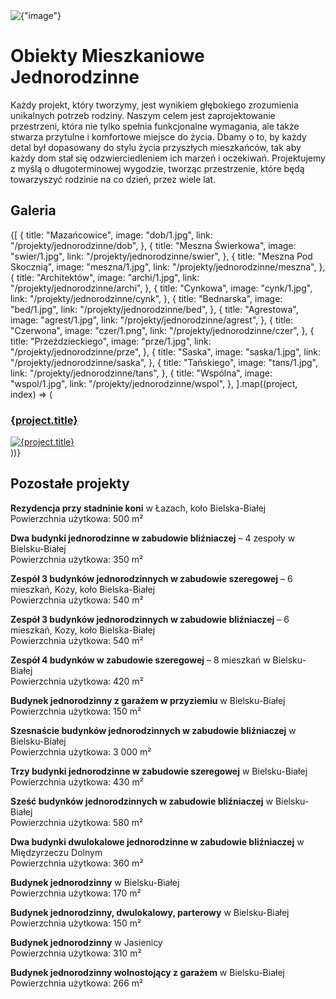 
<div
  style={{
    width: "100%",
    height: "200px",
    overflow: "hidden",
    display: "flex",
    alignItems: "center",
    justifyContent: "center",
    marginBottom: 40,
  }}
>
  <img
    alt={"image"}
    src={`/compressed/jedno/dob/1.jpg`}
    style={{
      width: "100%",
      minHeight: 200,
      objectFit: "cover",
    }}
  />
</div>

# Obiekty Mieszkaniowe Jednorodzinne

Każdy projekt, który tworzymy, jest wynikiem głębokiego zrozumienia unikalnych potrzeb rodziny. Naszym celem jest zaprojektowanie przestrzeni, która nie tylko spełnia funkcjonalne wymagania, ale także stwarza przytulne i komfortowe miejsce do życia. Dbamy o to, by każdy detal był dopasowany do stylu życia przyszłych mieszkańców, tak aby każdy dom stał się odzwierciedleniem ich marzeń i oczekiwań. Projektujemy z myślą o długoterminowej wygodzie, tworząc przestrzenie, które będą towarzyszyć rodzinie na co dzień, przez wiele lat.

## Galeria

<div style={{ width: "100%" }}>
  <div
    style={{
      display: "grid",
      gridTemplateColumns: "repeat(2, 1fr)",
      gap: "14px",
    }}
  >
    {[
      {
        title: "Mazańcowice",
        image: "dob/1.jpg",
        link: "/projekty/jednorodzinne/dob",
      },
      {
        title: "Meszna Świerkowa",
        image: "swier/1.jpg",
        link: "/projekty/jednorodzinne/swier",
      },
      {
        title: "Meszna Pod Skocznią",
        image: "meszna/1.jpg",
        link: "/projekty/jednorodzinne/meszna",
      },
      {
        title: "Architektów",
        image: "archi/1.jpg",
        link: "/projekty/jednorodzinne/archi",
      },
      {
        title: "Cynkowa",
        image: "cynk/1.jpg",
        link: "/projekty/jednorodzinne/cynk",
      },
      {
        title: "Bednarska",
        image: "bed/1.jpg",
        link: "/projekty/jednorodzinne/bed",
      },
      {
        title: "Agrestowa",
        image: "agrest/1.jpg",
        link: "/projekty/jednorodzinne/agrest",
      },
      {
        title: "Czerwona",
        image: "czer/1.png",
        link: "/projekty/jednorodzinne/czer",
      },
      {
        title: "Przeździeckiego",
        image: "prze/1.jpg",
        link: "/projekty/jednorodzinne/prze",
      },
      {
        title: "Saska",
        image: "saska/1.jpg",
        link: "/projekty/jednorodzinne/saska",
      },
      {
        title: "Tańskiego",
        image: "tans/1.jpg",
        link: "/projekty/jednorodzinne/tans",
      },
      {
        title: "Wspólna",
        image: "wspol/1.jpg",
        link: "/projekty/jednorodzinne/wspol",
      },
    ].map((project, index) => (
      <div
        key={index}
        style={{
          display: "flex",
          flexDirection: "column",
          alignItems: "center",
          textAlign: "center",
        }}
      >
        <a href={project.link} style={{ textDecoration: "none" }}>
          <h3
            style={{
              fontSize: 16,
              width: "100%",
            }}
          >
            {project.title}
          </h3>
          <div
            style={{
              width: "100%",
              height: "300px" /* Stała wysokość dla spójnego wyglądu */,
              overflow: "hidden",
              display: "flex",
              alignItems: "center",
              justifyContent: "center",
            }}
          >
            <img
              alt={project.title}
              src={`/compressed/jedno/${project.image}`}
              style={{
                width: "100%",
                minHeight: 300,
                objectFit: "cover",
              }}
            />
          </div>
        </a>
      </div>
    ))}
  </div>
</div>

## Pozostałe projekty

**Rezydencja przy stadninie koni** w Łazach, koło Bielska-Białej  
Powierzchnia użytkowa: 500 m²

**Dwa budynki jednorodzinne w zabudowie bliźniaczej** – 4 zespoły w Bielsku-Białej  
Powierzchnia użytkowa: 350 m²

**Zespół 3 budynków jednorodzinnych w zabudowie szeregowej** – 6 mieszkań, Kozy, koło Bielska-Białej  
Powierzchnia użytkowa: 540 m²

**Zespół 3 budynków jednorodzinnych w zabudowie bliźniaczej** – 6 mieszkań, Kozy, koło Bielska-Białej  
Powierzchnia użytkowa: 540 m²

**Zespół 4 budynków w zabudowie szeregowej** – 8 mieszkań w Bielsku-Białej  
Powierzchnia użytkowa: 420 m²

**Budynek jednorodzinny z garażem w przyziemiu** w Bielsku-Białej  
Powierzchnia użytkowa: 150 m²

**Szesnaście budynków jednorodzinnych w zabudowie bliźniaczej** w Bielsku-Białej  
Powierzchnia użytkowa: 3 000 m²

**Trzy budynki jednorodzinne w zabudowie szeregowej** w Bielsku-Białej  
Powierzchnia użytkowa: 430 m²

**Sześć budynków jednorodzinnych w zabudowie bliźniaczej** w Bielsku-Białej  
Powierzchnia użytkowa: 580 m²

**Dwa budynki dwulokalowe jednorodzinne w zabudowie bliźniaczej** w Międzyrzeczu Dolnym  
Powierzchnia użytkowa: 360 m²

**Budynek jednorodzinny** w Bielsku-Białej  
Powierzchnia użytkowa: 170 m²

**Budynek jednorodzinny, dwulokalowy, parterowy** w Bielsku-Białej  
Powierzchnia użytkowa: 150 m²

**Budynek jednorodzinny** w Jasienicy  
Powierzchnia użytkowa: 310 m²

**Budynek jednorodzinny wolnostojący z garażem** w Bielsku-Białej  
Powierzchnia użytkowa: 266 m²
